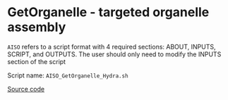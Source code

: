 # GetOrganelle - targeted organelle assembly

::: {.callout-note}
`AISO` refers to a script format with 4 required sections: ABOUT, INPUTS, SCRIPT, and OUTPUTS.
The user should only need to modify the INPUTS section of the script
:::

Script name: `AISO_GetOrganelle_Hydra.sh`

[Source code](https://github.com/dmacguigan/SI-Ocean-DNA/blob/main/scripts/Hydra/AISO_GetOrganelle_Hydra.sh)

